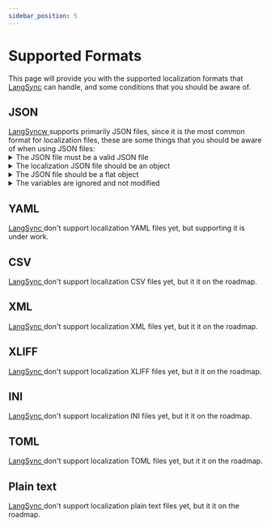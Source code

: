 ```yaml
---
sidebar_position: 5
---
```


# Supported Formats

This page will provide you with the supported localization formats that <a href="https://langsync.app" target="_blank">LangSync</a> can handle, and some conditions that you should be aware of.

## JSON

<a href="https://langsync.app" target="_blank">
  LangSyncw
</a> supports primarily JSON files, since it is the most common format for localization
files, these are some things that you should be aware of when using JSON files:

<details><summary>The JSON file must be a valid JSON file</summary>

You can check if your JSON file is valid by using [JSONLint](https://jsonlint.com/), or by relying on the IDE that you are using to validate the JSON file.

 </details>

<details><summary>The localization JSON file should be an object</summary>

This means that you can't have an array as the root of the JSON file, for example:

```json
// ❌ Invalid JSON file
[
  {
    "key": "value"
  }
]
```

```json
// ✅ Valid JSON file
{
  "key": "value"
}
```

</details>

<details><summary>The JSON file should be a flat object</summary>

<a href="https://langsync.app" target="_blank">
  LangSync
</a> accepts only flat JSON objects, this means that you can't have nested objects,
for example:

```json
// ❌ Invalid JSON file
{
  "key": {
    "nestedKey": "value"
  }
}
```

```json
// ✅ Valid JSON file
{
  "key": "value",
  "nestedKey": "value"
}
```

</details>

<details><summary>The variables are ignored and not modified</summary>
<a href="https://langsync.app" target="_blank">LangSync</a> recognise a variable when it sees it, you can have any many differet variables syntaxes as you want, and <a href="https://langsync.app" target="_blank">LangSync</a> will ignore them and not modify them, for example:

```json
// ✅ Valid JSON file
{
  "key": "value",
  "nestedKey": "value",
  "keyWithVariable": "Hello {{name}}!"
}
```

```json
// ✅ Valid JSON file
{
  "key": "value",
  "nestedKey": "value",
  "keyWithVariable": "Hello %%name%%!",
  "keyWithMultipleVariables": "Hello %%firstName%% %%lastName%%!"
}
```

</details>

## YAML

<a href="https://langsync.app" target="_blank">
  LangSync
</a> don't support localization YAML files yet, but supporting it is under work.

## CSV

<a href="https://langsync.app" target="_blank">
  LangSync
</a> don't support localization CSV files yet, but it it on the roadmap.

## XML

<a href="https://langsync.app" target="_blank">
  LangSync
</a> don't support localization XML files yet, but it it on the roadmap.

## XLIFF

<a href="https://langsync.app" target="_blank">
  LangSync
</a> don't support localization XLIFF files yet, but it it on the roadmap.

## INI

<a href="https://langsync.app" target="_blank">
  LangSync
</a> don't support localization INI files yet, but it it on the roadmap.

## TOML

<a href="https://langsync.app" target="_blank">
  LangSync
</a> don't support localization TOML files yet, but it it on the roadmap.

## Plain text

<a href="https://langsync.app" target="_blank">
  LangSync
</a> don't support localization plain text files yet, but it it on the roadmap.
